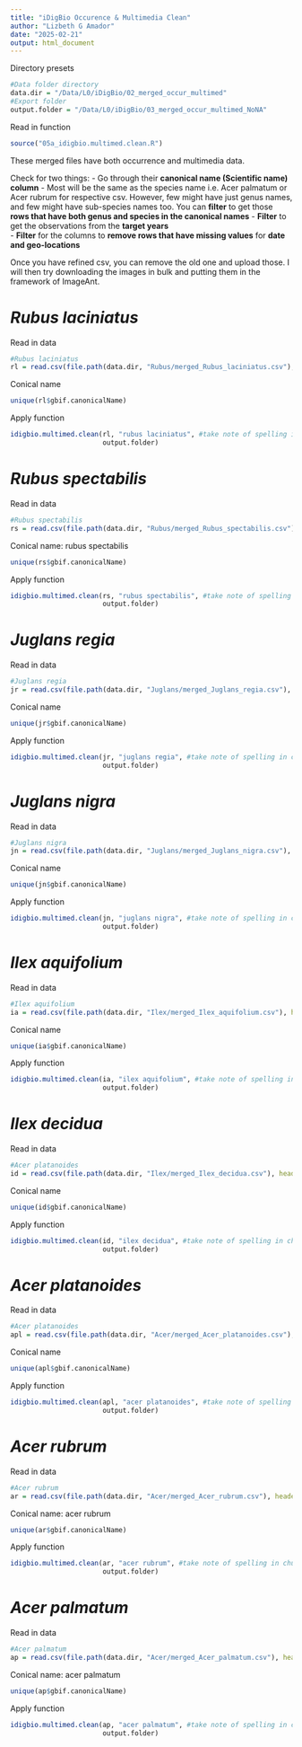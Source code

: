 ```yaml
---
title: "iDigBio Occurence & Multimedia Clean"
author: "Lizbeth G Amador"
date: "2025-02-21"
output: html_document
---
```



Directory presets 
```r
#Data folder directory 
data.dir = "/Data/L0/iDigBio/02_merged_occur_multimed"
#Export folder 
output.folder = "/Data/L0/iDigBio/03_merged_occur_multimed_NoNA"
```

Read in function
```r
source("05a_idigbio.multimed.clean.R")
```


These merged files have both occurrence and multimedia data. 

Check for two things:
- Go through their **canonical name (Scientific name) column** 
  - Most will be the same as the species name i.e. Acer palmatum or Acer rubrum for respective csv. However, few might have just genus names, and few might have sub-species names too.  You can **filter** to get those **rows that have both genus and species in the canonical names**
- **Filter** to get the observations from the **target years**  
- **Filter** for the columns to **remove rows that have missing values** for **date and geo-locations**


Once you have refined csv, you can remove the old one and upload those. I will then try downloading the images in bulk and putting them in the framework of ImageAnt.


# *Rubus laciniatus*
Read in data 
```r
#Rubus laciniatus
rl = read.csv(file.path(data.dir, "Rubus/merged_Rubus_laciniatus.csv"), header = TRUE)

```

Conical name
```r
unique(rl$gbif.canonicalName)
```

Apply function 
```r
idigbio.multimed.clean(rl, "rubus laciniatus", #take note of spelling in chunk above 
                       output.folder)
```


# *Rubus spectabilis*
Read in data 
```r
#Rubus spectabilis
rs = read.csv(file.path(data.dir, "Rubus/merged_Rubus_spectabilis.csv"), header = TRUE)

```

Conical name: rubus spectabilis 
```r
unique(rs$gbif.canonicalName)
```

Apply function 
```r
idigbio.multimed.clean(rs, "rubus spectabilis", #take note of spelling in chunk above 
                       output.folder)
```



# *Juglans regia*
Read in data 
```r
#Juglans regia
jr = read.csv(file.path(data.dir, "Juglans/merged_Juglans_regia.csv"), header = TRUE)

```

Conical name
```r
unique(jr$gbif.canonicalName)
```

Apply function 
```r
idigbio.multimed.clean(jr, "juglans regia", #take note of spelling in chunk above 
                       output.folder)
```

# *Juglans nigra*
Read in data 
```r
#Juglans nigra
jn = read.csv(file.path(data.dir, "Juglans/merged_Juglans_nigra.csv"), header = TRUE)

```

Conical name 
```r
unique(jn$gbif.canonicalName)
```

Apply function 
```r
idigbio.multimed.clean(jn, "juglans nigra", #take note of spelling in chunk above 
                       output.folder)
```


# *Ilex aquifolium*
Read in data 
```r
#Ilex aquifolium
ia = read.csv(file.path(data.dir, "Ilex/merged_Ilex_aquifolium.csv"), header = TRUE)

```

Conical name 
```r
unique(ia$gbif.canonicalName)
```

Apply function 
```r
idigbio.multimed.clean(ia, "ilex aquifolium", #take note of spelling in chunk above 
                       output.folder)
```


# *Ilex decidua*
Read in data 
```r
#Acer platanoides
id = read.csv(file.path(data.dir, "Ilex/merged_Ilex_decidua.csv"), header = TRUE)

```

Conical name 
```r
unique(id$gbif.canonicalName)
```

Apply function 
```r
idigbio.multimed.clean(id, "ilex decidua", #take note of spelling in chunk above 
                       output.folder)
```


# *Acer platanoides*
Read in data 
```r
#Acer platanoides
apl = read.csv(file.path(data.dir, "Acer/merged_Acer_platanoides.csv"), header = TRUE)

```

Conical name 
```r
unique(apl$gbif.canonicalName)
```

Apply function 
```r
idigbio.multimed.clean(apl, "acer platanoides", #take note of spelling in chunk above 
                       output.folder)
```


# *Acer rubrum*
Read in data 
```r
#Acer rubrum
ar = read.csv(file.path(data.dir, "Acer/merged_Acer_rubrum.csv"), header = TRUE)
```

Conical name: acer rubrum
```r
unique(ar$gbif.canonicalName)
```

Apply function 
```r
idigbio.multimed.clean(ar, "acer rubrum", #take note of spelling in chunk above 
                       output.folder)
```


# *Acer palmatum*
Read in data 
```r
#Acer palmatum
ap = read.csv(file.path(data.dir, "Acer/merged_Acer_palmatum.csv"), header = TRUE)
```

Conical name: acer palmatum 
```r
unique(ap$gbif.canonicalName)
```

Apply function 
```r
idigbio.multimed.clean(ap, "acer palmatum", #take note of spelling in chunk above 
                       output.folder)
```









